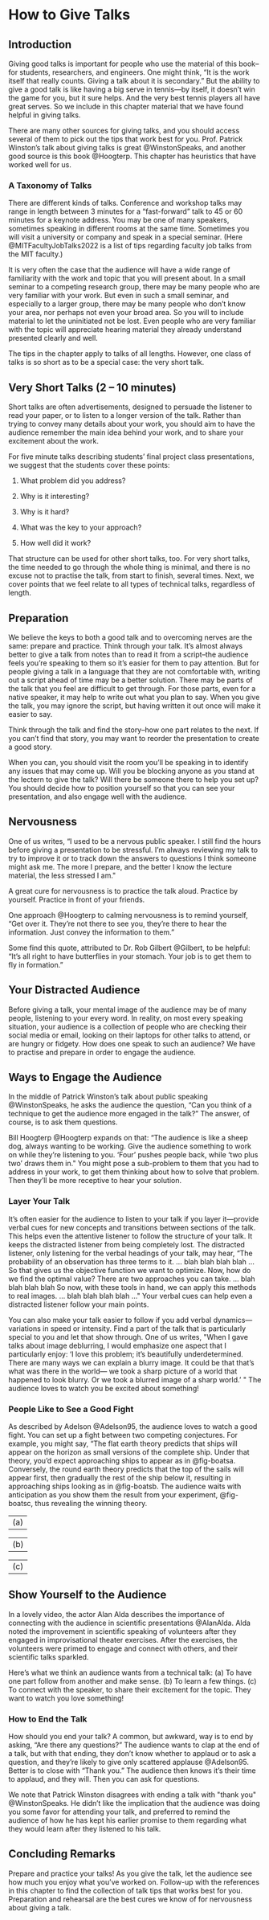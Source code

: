 # How to Give Talks {#chapter-how_to_give_talks}

## Introduction

Giving good talks is important for people who use the material of this
book--for students, researchers, and engineers. One might think, "It is
the work itself that really counts. Giving a talk about it is
secondary." But the ability to give a good talk is like having a big
serve in tennis---by itself, it doesn't win the game for you, but it
sure helps. And the very best tennis players all have great serves. So
we include in this chapter material that we have found helpful in giving
talks.

There are many other sources for giving talks, and you should access
several of them to pick out the tips that work best for you. Prof.
Patrick Winston's talk about giving talks is great @WinstonSpeaks, and
another good source is this book @Hoogterp. This chapter has heuristics
that have worked well for us.

### A Taxonomy of Talks

There are different kinds of talks. Conference and workshop talks may
range in length between 3 minutes for a "fast-forward" talk to 45 or 60
minutes for a keynote address. You may be one of many speakers,
sometimes speaking in different rooms at the same time. Sometimes you
will visit a university or company and speak in a special seminar. (Here
@MITFacultyJobTalks2022 is a list of tips regarding faculty job talks
from the MIT faculty.)

It is very often the case that the audience will have a wide range of
familiarity with the work and topic that you will present about. In a
small seminar to a competing research group, there may be many people
who are very familiar with your work. But even in such a small seminar,
and especially to a larger group, there may be many people who don't
know your area, nor perhaps not even your broad area. So you will to
include material to let the uninitiated not be lost. Even people who are
very familiar with the topic will appreciate hearing material they
already understand presented clearly and well.

The tips in the chapter apply to talks of all lengths. However, one
class of talks is so short as to be a special case: the very short talk.

## Very Short Talks (2 -- 10 minutes)

Short talks are often advertisements, designed to persuade the listener
to read your paper, or to listen to a longer version of the talk. Rather
than trying to convey many details about your work, you should aim to
have the audience remember the main idea behind your work, and to share
your excitement about the work.

For five minute talks describing students' final project class
presentations, we suggest that the students cover these points:

1.  What problem did you address?

2.  Why is it interesting?

3.  Why is it hard?

4.  What was the key to your approach?

5.  How well did it work?

That structure can be used for other short talks, too. For very short
talks, the time needed to go through the whole thing is minimal, and
there is no excuse not to practise the talk, from start to finish,
several times. Next, we cover points that we feel relate to all types of
technical talks, regardless of length.

## Preparation

We believe the keys to both a good talk and to overcoming nerves are the
same: prepare and practice. Think through your talk. It's almost always
better to give a talk from notes than to read it from a script--the
audience feels you're speaking to them so it's easier for them to pay
attention. But for people giving a talk in a language that they are not
comfortable with, writing out a script ahead of time may be a better
solution. There may be parts of the talk that you feel are difficult to
get through. For those parts, even for a native speaker, it may help to
write out what you plan to say. When you give the talk, you may ignore
the script, but having written it out once will make it easier to say.

Think through the talk and find the story--how one part relates to the
next. If you can't find that story, you may want to reorder the
presentation to create a good story.

When you can, you should visit the room you'll be speaking in to
identify any issues that may come up. Will you be blocking anyone as you
stand at the lectern to give the talk? Will there be someone there to
help you set up? You should decide how to position yourself so that you
can see your presentation, and also engage well with the audience.

## Nervousness

One of us writes, "I used to be a nervous public speaker. I still find
the hours before giving a presentation to be stressful. I'm always
reviewing my talk to try to improve it or to track down the answers to
questions I think someone might ask me. The more I prepare, and the
better I know the lecture material, the less stressed I am.\"

A great cure for nervousness is to practice the talk aloud. Practice by
yourself. Practice in front of your friends.

One approach @Hoogterp to calming nervousness is to remind yourself,
"Get over it. They're not there to see you, they're there to hear the
information. Just convey the information to them."

Some find this quote, attributed to Dr. Rob Gilbert @Gilbert, to be
helpful: "It's all right to have butterflies in your stomach. Your job
is to get them to fly in formation."

## Your Distracted Audience

Before giving a talk, your mental image of the audience may be of many
people, listening to your every word. In reality, on most every speaking
situation, your audience is a collection of people who are checking
their social media or email, looking on their laptops for other talks to
attend, or are hungry or fidgety. How does one speak to such an
audience? We have to practise and prepare in order to engage the
audience.

## Ways to Engage the Audience

In the middle of Patrick Winston's talk about public speaking
@WinstonSpeaks, he asks the audience the question, "Can you think of a
technique to get the audience more engaged in the talk?" The answer, of
course, is to ask them questions.

Bill Hoogterp @Hoogterp expands on that: "The audience is like a sheep
dog, always wanting to be working. Give the audience something to work
on while they're listening to you. 'Four' pushes people back, while 'two
plus two' draws them in.\" You might pose a sub-problem to them that you
had to address in your work, to get them thinking about how to solve
that problem. Then they'll be more receptive to hear your solution.

### Layer Your Talk

It's often easier for the audience to listen to your talk if you layer
it---provide verbal cues for new concepts and transitions between
sections of the talk. This helps even the attentive listener to follow
the structure of your talk. It keeps the distracted listener from being
completely lost. The distracted listener, only listening for the verbal
headings of your talk, may hear, "The probability of an observation has
three terms to it. $\ldots$ blah blah blah blah $\ldots$ So that gives
us the objective function we want to optimize. Now, how do we find the
optimal value? There are two approaches you can take. $\ldots$ blah blah
blah blah So now, with these tools in hand, we can apply this methods to
real images. $\ldots$ blah blah blah blah $\ldots$\" Your verbal cues
can help even a distracted listener follow your main points.

You can also make your talk easier to follow if you add verbal
dynamics---variations in speed or intensity. Find a part of the talk
that is particularly special to you and let that show through. One of us
writes, \"When I gave talks about image deblurring, I would emphasize
one aspect that I particularly enjoy: 'I love this problem; it's
beautifully underdetermined. There are many ways we can explain a blurry
image. It could be that that's what was there in the world--- we took a
sharp picture of a world that happened to look blurry. Or we took a
blurred image of a sharp world.' \" The audience loves to watch you be
excited about something!

### People Like to See a Good Fight

As described by Adelson @Adelson95, the audience loves to watch a good
fight. You can set up a fight between two competing conjectures. For
example, you might say, "The flat earth theory predicts that ships will
appear on the horizon as small versions of the complete ship. Under that
theory, you'd expect approaching ships to appear as in @fig-boatsa.
Conversely, the round earth theory predicts that the top of the sails
will appear first, then gradually the rest of the ship below it,
resulting in approaching ships looking as in @fig-boatsb. The audience
waits with anticipation as you show them the result from your
experiment, @fig-boatsc, thus revealing the winning theory.

  -------
   \(a\)
  -------

  -------
   \(b\)
  -------

  -------
   \(c\)
  -------

## Show Yourself to the Audience

In a lovely video, the actor Alan Alda describes the importance of
connecting with the audience in scientific presentations @AlanAlda. Alda
noted the improvement in scientific speaking of volunteers after they
engaged in improvisational theater exercises. After the exercises, the
volunteers were primed to engage and connect with others, and their
scientific talks sparkled.

Here's what we think an audience wants from a technical talk: (a) To
have one part follow from another and make sense. (b) To learn a few
things. (c) To connect with the speaker, to share their excitement for
the topic. They want to watch you love something!

### How to End the Talk

How should you end your talk? A common, but awkward, way is to end by
asking, "Are there any questions?" The audience wants to clap at the end
of a talk, but with that ending, they don't know whether to applaud or
to ask a question, and they're likely to give only scattered applause
@Adelson95. Better is to close with "Thank you." The audience then knows
it's their time to applaud, and they will. Then you can ask for
questions.

We note that Patrick Winston disagrees with ending a talk with \"thank
you\" @WinstonSpeaks. He didn't like the implication that the audience
was doing you some favor for attending your talk, and preferred to
remind the audience of how he has kept his earlier promise to them
regarding what they would learn after they listened to his talk.

## Concluding Remarks

Prepare and practice your talks! As you give the talk, let the audience
see how much you enjoy what you've worked on. Follow-up with the
references in this chapter to find the collection of talk tips that
works best for you. Preparation and rehearsal are the best cures we know
of for nervousness about giving a talk.

